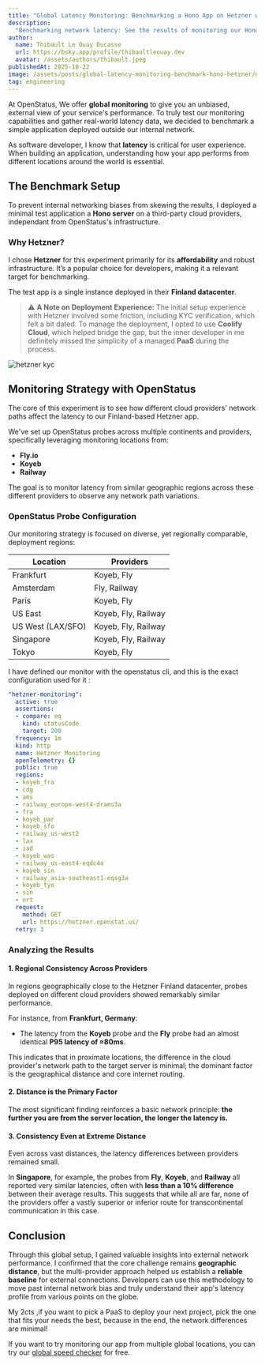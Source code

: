 ```yaml
---
title: "Global Latency Monitoring: Benchmarking a Hono App on Hetzner with OpenStatus"
description:
  "Benchmarking network latency: See the results of monitoring our Hono server on Hetzner from global locations hosted by Fly, Koyeb, and Railway. We analyze the impact of distance and provider networks."
author:
  name: Thibault Le Ouay Ducasse
  url: https://bsky.app/profile/thibaultleouay.dev
  avatar: /assets/authors/thibault.jpeg
publishedAt: 2025-10-22
image: /assets/posts/global-latency-monitoring-benchmark-hono-hetzner/global.png
tag: engineering
---
```


At OpenStatus, We offer **global monitoring** to give you an unbiased, external view of your service's performance. To truly test our monitoring capabilities and gather real-world latency data, we decided to benchmark a simple application deployed outside our internal network.


As software developer, I know that **latency** is critical for user experience. When building an application, understanding how your app performs from different locations around the world is essential.

## The Benchmark Setup

To prevent internal networking biases from skewing the results, I deployed a minimal test application a **Hono server** on a third-party cloud providers, independant from OpenStatus's infrastructure.

### Why Hetzner?

I chose **Hetzner** for this experiment primarily for its **affordability** and robust infrastructure. It’s a popular choice for developers, making it a relevant target for benchmarking.

The test app is a single instance deployed in their **Finland datacenter**.

> ⚠️ **A Note on Deployment Experience:** The initial setup experience with Hetzner involved some friction, including KYC verification, which felt a bit dated. To manage the deployment, I opted to use **Coolify Cloud**, which helped bridge the gap, but the inner  developer in me definitely missed the simplicity of a managed **PaaS** during the process.


<Image
  alt="hetzner kyc"
  src="/assets/posts/global-latency-monitoring-benchmark-hono-hetzner/hetzner.jpg"
  width={800}
  height={800}
/>


##  Monitoring Strategy with OpenStatus

The core of this experiment is to see how different cloud providers' network paths affect the latency to our Finland-based Hetzner app.

We've set up OpenStatus probes across multiple continents and providers, specifically leveraging monitoring locations from:

- **Fly.io**
- **Koyeb**
- **Railway**

The goal is to monitor latency from similar geographic regions across these different providers to observe any network path variations.


### OpenStatus Probe Configuration

Our monitoring strategy is focused on diverse, yet regionally comparable, deployment regions:

| Location          | Providers           |
| ----------------- | ------------------- |
| Frankfurt         | Koyeb, Fly          |
| Amsterdam         | Fly, Railway        |
| Paris             | Koyeb, Fly          |
| US East           | Koyeb, Fly, Railway |
| US West (LAX/SFO) | Koyeb, Fly, Railway |
| Singapore         | Koyeb, Fly, Railway |
| Tokyo             | Koyeb, Fly          |


I have defined our monitor with the openstatus cli, and this is the exact configuration used for it :


```yaml
"hetzner-monitoring":
  active: true
  assertions:
  - compare: eq
    kind: statusCode
    target: 200
  frequency: 1m
  kind: http
  name: Hetzner Monitoring
  openTelemetry: {}
  public: true
  regions:
  - koyeb_fra
  - cdg
  - ams
  - railway_europe-west4-drams3a
  - fra
  - koyeb_par
  - koyeb_sfo
  - railway_us-west2
  - lax
  - iad
  - koyeb_was
  - railway_us-east4-eqdc4a
  - koyeb_sin
  - railway_asia-southeast1-eqsg3a
  - koyeb_tyo
  - sin
  - nrt
  request:
    method: GET
    url: https://hetzner.openstat.us/
  retry: 3
```


### Analyzing the Results

<div className="mt-4">
  <SimpleChart
    staticFile="/assets/posts/global-latency-monitoring-benchmark-hono-hetzner/hetzner.json"
    caption="Hetzner data center global latency benchmark from multiple providers between 16 Oct and 23 Oct 2025 aggregated in a 1h window."
  />
</div>

#### 1. Regional Consistency Across Providers

In regions geographically close to the Hetzner Finland datacenter, probes deployed on different cloud providers showed remarkably similar performance.

For instance, from **Frankfurt, Germany**:

- The latency from the **Koyeb** probe and the **Fly** probe had an almost identical **P95 latency of ≈80ms**.

This indicates that in proximate locations, the difference in the cloud provider's network path to the target server is minimal; the dominant factor is the geographical distance and core internet routing.

#### 2. Distance is the Primary Factor

The most significant finding reinforces a basic network principle: **the further you are from the server location, the longer the latency is.**

#### 3. Consistency Even at Extreme Distance

Even across vast distances, the latency differences between providers remained small.

In **Singapore**, for example, the probes from **Fly**, **Koyeb**, and **Railway** all reported very similar latencies, often with **less than a 10% difference** between their average results. This suggests that while all are far, none of the providers offer a vastly superior or inferior route for transcontinental communication in this case.


## Conclusion

Through this global setup, I gained valuable insights into external network performance. I confirmed that the core challenge remains **geographic distance**, but the multi-provider approach helped us establish a **reliable baseline** for external connections. Developers can use this methodology to move past internal network bias and truly understand their app's latency profile from various points on the globe.

My 2cts ,if you want to pick a PaaS to deploy your next project, pick the one that fits your needs the best, because in the end, the network differences are minimal!

If you want to try monitoring our app from multiple global locations, you can try our  [global speed checker](https://www.openstatus.dev/play/checker) for free.
